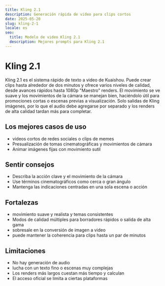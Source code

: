 ```yaml
---
title: Kling 2.1
description: Generación rápida de video para clips cortos
date: 2025-05-20
slug: kling-2-1
locale: es
seo:
  title: Modelo de video Kling 2.1
  description: Mejores prompts para Kling 2.1
---
```


# Kling 2.1

Kling 2.1 es el sistema rápido de texto a video de Kuaishou. Puede crear clips hasta
alrededor de dos minutos y ofrece varios niveles de calidad, desde avances rápidos hasta
1080p "Maestro" renders. El movimiento se ve suave y los movimientos de la cámara se manejan bien,
haciéndolo útil para promociones cortas o escenas previas a visualización. Solo salidas de Kling
imágenes, por lo que el audio debe agregarse por separado y los renders de alta calidad tardan más
para completar.

## Los mejores casos de uso

- videos cortos de redes sociales o clips de memes
- Presualización de tomas cinematográficas y movimientos de cámara
- Animar imágenes fijas con movimiento sutil

## Sentir consejos

- Describa la acción clave y el movimiento de la cámara
- Use términos cinematográficos como cerca o gran ángulo
- Mantenga las indicaciones centradas en una sola escena o acción

## Fortalezas

- movimiento suave y realista y temas consistentes
- Modos de calidad múltiples para borradores rápidos o salida de alta gama
- sobresale en la conversión de imagen a video
- puede mantener la coherencia para clips hasta un par de minutos

## Limitaciones

- No hay generación de audio
- lucha con un texto fino o escenas muy complejas
- Los renders más largos cuestan más tiempo y calculan
- El acceso oficial se limita a ciertas plataformas

